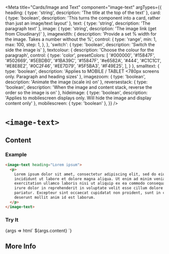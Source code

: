 


<Meta
  title="Cards/Image and Text"
  component="image-text"
  argTypes={{
    heading: { type: 'string', description: 'The title at the top of the text' },
    card: { type: 'boolean', description: 'This turns the component into a card, rather than just an image/text layout' },
    text: { type: 'string', description: 'The paragraph text' },
    image: { type: 'string', description: 'The image link (get from Cloudinary)' },
    imagewidth: {
      description: 'Provide a set % width for the image. Takes a  number without the %',
      control: {
        type: 'range',
        min: 1,
        max: 100,
        step: 1,
      },
    },
    'switch': { type: 'boolean', description: 'Switch the side the image is' },
    textcolour: {
      description: 'Choose the colour for the paragraph',
      control: {
        type: 'color',
        presetColors: [
          '#000000',
          '#15847F',
          '#502669',
          '#5EBDB0',
          '#1BA39C',
          '#15847F',
          '#e6582A',
          '#444',
          '#C1C1C1',
          '#E8E8E2',
          '#0C2F46',
          '#EE7D79',
          '#5F5BA3',
          '#F49E25',
        ],
      }
    },
    smalltext: { type: 'boolean', description: 'Applies to MOBILE / TABLET <780px screens only. Paragraph and heading sizes' },
    imagezoom: { type: 'boolean', description: 'Animate the image (scale in) on' },
    reversestack: { type: 'boolean', description: 'When the image and content stack, reverse the order so the image is on' },
    hideimage: { type: 'boolean', description: 'Applies to mobilescreen displays only. Will hide the image and display content only' },
    mobilescreen: { type: 'boolean' },
  }}
/>

# `<image-text>`

## Content

### Example

```html
<image-text heading="Lorem ipsum">
  <p>
    Lorem ipsum dolor sit amet, consectetur adipiscing elit, sed do eiusmod tempor
    incididunt ut labore et dolore magna aliqua. Ut enim ad minim veniam, quis nostrud
    exercitation ullamco laboris nisi ut aliquip ex ea commodo consequat. Duis aute
    irure dolor in reprehenderit in voluptate velit esse cillum dolore eu fugiat nulla
    pariatur. Excepteur sint occaecat cupidatat non proident, sunt in culpa qui officia
    deserunt mollit anim id est laborum.
  </p>
</image-text>
```

### Try It

<Canvas isColumn={true} withSource={true} isExpanded={true}>
  <Story name="Build Your Own" component="image-text" args={{
    card: false,
    hideimage: false,
    imagezoom: false,
    mobilescreen: false,
    reversestack: false,
    smalltext: false,
    'switch': false,
    heading: 'Lorem Ipsum',
    text: dedent`
      dolor sit amet, consectetur adipiscing elit, sed do eiusmod tempor
      incididunt ut labore et dolore magna aliqua. Ut enim ad minim veniam, quis nostrud
      exercitation ullamco laboris.
    `,
    content: dedent`
      Tristique nulla aliquet enim tortor at auctor urna nunc. Quam lacus suspendisse
      faucibus interdum posuere. Amet nisl purus in mollis nunc sed id semper. Id aliquet
      vulputate mi.
    `,
    image: '',
    imagewidth: '',
    textcolour: '',
  }}>
    {args => html`
      <image-text
          ?card="${args.card}"
          ?hideimage=${args.hideimage}
          ?imagezoom=${args.imagezoom}
          ?mobilescreen=${args.mobilescreen}
          ?reversestack=${args.reversestack}
          ?smalltext=${args.smalltext}
          ?switch=${args.switch}
          heading="${ifDefined(args.heading || undefined)}"
          image="${ifDefined(args.image || undefined)}"
          textcolour="${ifDefined(args.textcolour || undefined)}"
          imagewidth="${ifDefined(args.imagewidth || undefined)}"
          text="${ifDefined(args.text || undefined)}"
      >${args.content}</image-text>
    `}
  </Story>
  <ArgsTable story="Build Your Own"/>
</Canvas>

## More Info

<Description markdown={readme} />
